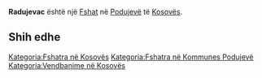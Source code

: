 {{Fshat në Kosovës
 | Emri                = Radujevac
| srp_N_name = Radujevac
| srp_N_FULL_NAME_RO = Radujevac
| srp_N_FULL_NAME_ND_RO = Radujevac
| srp_N_SORT_NAME_RG = RADUJEVAC
| srp_N_FULL_NAME_RG = Radujevac
| srp_N_FULL_NAME_ND_RG = Radujevac

 | Emri (Rasa dhanore) = 
 | Figura              = 
 | Shteti              = Kosovo
 | Komuna              = Podujevë
 | Kodi postar         = 
 | Sipërfaqja          = 

 | Popullsia           = 

 | Regj. i popullsisë  = 
 | Dend. e popullsisë  = 
 | Faqja zyrtare       = 
 <!--- Koordinatat ----> 
 | Gjerësia            = 42.84091
 | Gjatësia            = 21.224007
 | Lartësia            = 
}}
'''Radujevac''' është një [[Fshat]] në [[Podujevë]] të [[Kosovës]].

<!-- == Gjeografia == -->
<!-- == Historia == -->
<!-- == Demografia == -->
== Shih edhe ==
{{Komuna Podujevë}}
{{Kosovo-Administrata-Cung}}

[[Kategoria:Fshatra në Kosovës]]
[[Kategoria:Fshatra në Kommunes Podujevë]]
[[Kategoria:Vendbanime në Kosovës]]